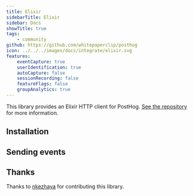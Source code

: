 ```yaml
---
title: Elixir
sidebarTitle: Elixir
sidebar: Docs
showTitle: true
tags:
    - community
github: https://github.com/whitepaperclip/posthog
icon: ../../../images/docs/integrate/elixir.svg
features:
    eventCapture: true
    userIdentification: true
    autoCapture: false
    sessionRecording: false
    featureFlags: false
    groupAnalytics: true
---
```


This library provides an Elixir HTTP client for PostHog. [See the repository](https://github.com/whitepaperclip/posthog) for more information.

## Installation


<ElixirInstall />

## Sending events


<ElixerSendEvents />

## Thanks

Thanks to [nkezhaya](https://github.com/nkezhaya) for contributing this library.
